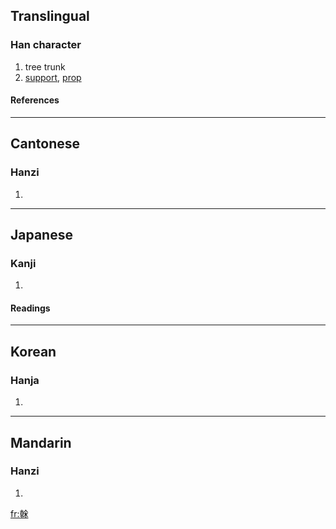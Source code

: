 {{see|乾}}

==Translingual==
===Han character===
{{Han char|rn=75|rad=木|as=10|sn=14|four=4849<sub>4</sub>|canj=十十人木 (JJOD)}}
# tree trunk
# [[support]], [[prop]]
====References====
{{Han ref|kx=0544.010|dkj=15257|dj=0931.200|hdz=21261.100|uh=69A6|ud=27046|bh=BA6D|bd=47725}}

----
==Cantonese==
===Hanzi===
{{yue-hanzi|jyut=|y=gon3}}
# {{defn|Cantonese}}

----
==Japanese==
===Kanji===
{{ja-kanji|grade=|rs=木10}}
# {{defn|Japanese}} 
====Readings====
{{ja-readings|on=[[かん]] (kan)|kun=[[みき]] (miki)}}

----
==Korean==
===Hanja===
{{ko-hanja|hangeul=간|eumhun=|rv=gan|mr=kan|y=kan}}
# {{defn|Korean}}

----
==Mandarin==
===Hanzi===
{{cmn-hanzi|pin=[[gān]] (gan1), [[gàn]] (gan4)|wg=kan<sup>1</sup>, kan<sup>4</sup>}}
# {{defn|Mandarin}}

[[fr:榦]]